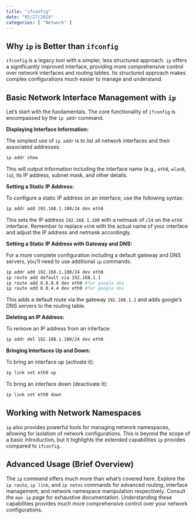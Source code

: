 ```yaml
---
title: "ifconfig"
date: "05/27/2024"
categories: [ "Network" ]
---
```

## Why `ip` is Better than `ifconfig`

`ifconfig` is a legacy tool with a simpler, less structured approach.  `ip` offers a significantly improved interface, providing more comprehensive control over network interfaces and routing tables. Its structured approach makes complex configurations much easier to manage and understand.


## Basic Network Interface Management with `ip`

Let's start with the fundamentals.  The core functionality of `ifconfig` is encompassed by the `ip addr` command.

**Displaying Interface Information:**

The simplest use of `ip addr` is to list all network interfaces and their associated addresses:

```bash
ip addr show
```

This will output information including the interface name (e.g., `eth0`, `wlan0`, `lo`), its IP address, subnet mask, and other details.


**Setting a Static IP Address:**

To configure a static IP address on an interface, use the following syntax:

```bash
ip addr add 192.168.1.100/24 dev eth0
```

This sets the IP address `192.168.1.100` with a netmask of `/24` on the `eth0` interface.  Remember to replace `eth0` with the actual name of your interface and adjust the IP address and netmask accordingly.


**Setting a Static IP Address with Gateway and DNS:**

For a more complete configuration including a default gateway and DNS servers, you'll need to use additional `ip` commands:

```bash
ip addr add 192.168.1.100/24 dev eth0
ip route add default via 192.168.1.1
ip route add 8.8.8.8 dev eth0 #for google dns
ip route add 8.8.4.4 dev eth0 #for google dns
```

This adds a default route via the gateway `192.168.1.1` and adds google's DNS servers to the routing table.


**Deleting an IP Address:**

To remove an IP address from an interface:

```bash
ip addr del 192.168.1.100/24 dev eth0
```

**Bringing Interfaces Up and Down:**

To bring an interface up (activate it):

```bash
ip link set eth0 up
```

To bring an interface down (deactivate it):

```bash
ip link set eth0 down
```


## Working with Network Namespaces


`ip` also provides powerful tools for managing network namespaces, allowing for isolation of network configurations.  This is beyond the scope of a basic introduction, but it highlights the extended capabilities `ip` provides compared to `ifconfig`.


##  Advanced Usage (Brief Overview)

The `ip` command offers much more than what's covered here.  Explore the `ip route`, `ip link`, and `ip netns` commands for advanced routing, interface management, and network namespace manipulation respectively.  Consult the `man ip` page for exhaustive documentation.  Understanding these capabilities provides much more comprehensive control over your network configurations.


